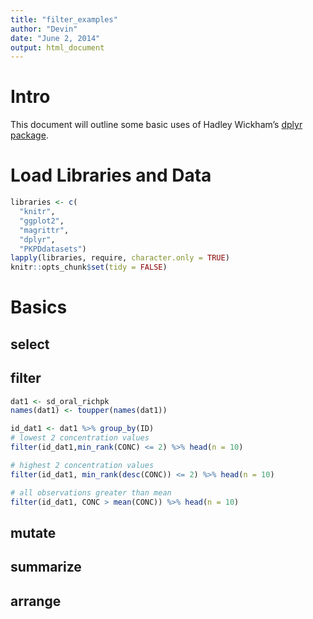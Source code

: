```yaml
---
title: "filter_examples"
author: "Devin"
date: "June 2, 2014"
output: html_document
---
```


# Intro
This document will outline some basic uses of Hadley Wickham's [dplyr package](www.github.com/hadley/dplyr). 

# Load Libraries and Data
```r
libraries <- c(
  "knitr",
  "ggplot2",
  "magrittr",
  "dplyr",
  "PKPDdatasets")
lapply(libraries, require, character.only = TRUE)
knitr::opts_chunk$set(tidy = FALSE)
```

# Basics

## select 


## filter
```r
dat1 <- sd_oral_richpk
names(dat1) <- toupper(names(dat1))

id_dat1 <- dat1 %>% group_by(ID)
# lowest 2 concentration values
filter(id_dat1,min_rank(CONC) <= 2) %>% head(n = 10)

# highest 2 concentration values
filter(id_dat1, min_rank(desc(CONC)) <= 2) %>% head(n = 10)

# all observations greater than mean
filter(id_dat1, CONC > mean(CONC)) %>% head(n = 10)
```

## mutate

## summarize

## arrange


